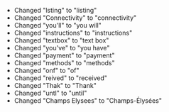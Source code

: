 - Changed "lsting" to "listing"
- Changed "Connectivity" to "connectivity"
- Changed "you'll" to "you will"
- Changed "instructions" to "instructions"
- Changed "textbox" to "text box"
- Changed "you've" to "you have"
- Changed "payment" to "payment"
- Changed "methods" to "methods"
- Changed "onf" to "of"
- Changed "reived" to "received"
- Changed "Thak" to "Thank"
- Changed "untl" to "until"
- Changed "Champs Elysees" to "Champs-Élysées"